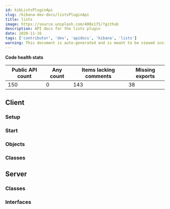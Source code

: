 ```yaml
---
id: kibListsPluginApi
slug: /kibana-dev-docs/listsPluginApi
title: lists
image: https://source.unsplash.com/400x175/?github
description: API docs for the lists plugin
date: 2020-11-16
tags: ['contributor', 'dev', 'apidocs', 'kibana', 'lists']
warning: This document is auto-generated and is meant to be viewed inside our experimental, new docs system. Reach out in #docs-engineering for more info.
---
```






**Code health stats**

| Public API count  | Any count | Items lacking comments | Missing exports |
|-------------------|-----------|------------------------|-----------------|
| 150 | 0 | 143 | 38 |

## Client

### Setup
<DocDefinitionList data={[listsObj.client.setup]}/>

### Start
<DocDefinitionList data={[listsObj.client.start]}/>

### Objects
<DocDefinitionList data={listsObj.client.objects}/>

### Classes
<DocDefinitionList data={listsObj.client.classes}/>

## Server

### Classes
<DocDefinitionList data={listsObj.server.classes}/>

### Interfaces
<DocDefinitionList data={listsObj.server.interfaces}/>

